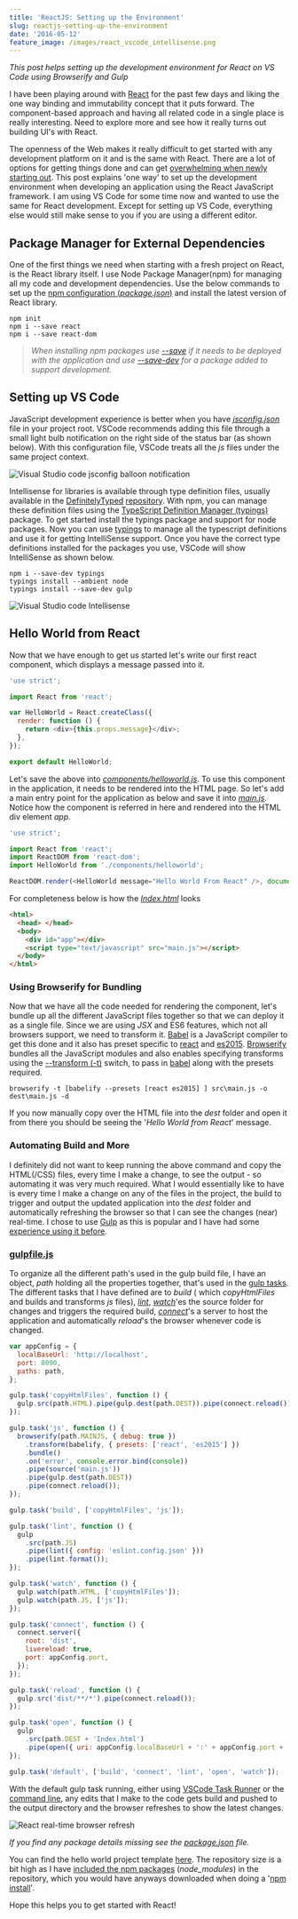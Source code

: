 ```yaml
---
title: 'ReactJS: Setting up the Environment'
slug: reactjs-setting-up-the-environment
date: '2016-05-12'
feature_image: /images/react_vscode_intellisense.png
---
```

_This post helps setting up the development environment for React on VS Code using Browserify and Gulp_

I have been playing around with [React](https://facebook.github.io/react/) for the past few days and liking the one way binding and immutability concept that it puts forward. The component-based approach and having all related code in a single place is really interesting. Need to explore more and see how it really turns out building UI's with React.

The openness of the Web makes it really difficult to get started with any development platform on it and is the same with React. There are a lot of options for getting things done and can get [overwhelming when newly starting out](https://en.wikipedia.org/wiki/Decision_fatigue). This post explains 'one way' to set up the development environment when developing an application using the React JavaScript framework. I am using VS Code for some time now and wanted to use the same for React development. Except for setting up VS Code, everything else would still make sense to you if you are using a different editor.

## Package Manager for External Dependencies

One of the first things we need when starting with a fresh project on React, is the React library itself. I use Node Package Manager(npm) for managing all my code and development dependencies. Use the below commands to set up the [npm configuration (_package.json_)](https://docs.npmjs.com/cli/init) and install the latest version of React library.

```text
npm init
npm i --save react
npm i --save react-dom

```

> _When installing npm packages use [\--save](https://docs.npmjs.com/files/package.json#dependencies) if it needs to be deployed with the application and use [\--save-dev](https://docs.npmjs.com/files/package.json#devdependencies) for a package added to support development._

## Setting up VS Code

JavaScript development experience is better when you have _[jsconfig.json](https://code.visualstudio.com/Docs/languages/javascript)_ file in your project root. VSCode recommends adding this file through a small light bulb notification on the right side of the status bar (as shown below). With this configuration file, VSCode treats all the _js_ files under the same project context.

![Visual Studio code jsconfig balloon notification](/images/vscode_jsconfig_balloon.png)

Intellisense for libraries is available through type definition files, usually available in the [DefinitelyTyped](http://definitelytyped.org/) [repository](https://github.com/DefinitelyTyped/DefinitelyTyped). With npm, you can manage these definition files using the [TypeScript Definition Manager (typings)](https://github.com/typings/typings) package. To get started install the typings package and support for node packages. Now you can use [typings](https://github.com/typings/typings/blob/master/docs/commands.md) to manage all the typescript definitions and use it for getting IntelliSense support. Once you have the correct type definitions installed for the packages you use, VSCode will show IntelliSense as shown below.

```text
npm i --save-dev typings
typings install --ambient node
typings install --save-dev gulp

```
![Visual Studio code Intellisense](/images/react_vscode_intellisense.png)

## Hello World from React

Now that we have enough to get us started let's write our first react component, which displays a message passed into it.

```js
'use strict';

import React from 'react';

var HelloWorld = React.createClass({
  render: function () {
    return <div>{this.props.message}</div>;
  },
});

export default HelloWorld;

```

Let's save the above into _[components/helloworld.js](https://github.com/rahulpnath/Blog/blob/master/React_Template/src/components/helloworld.js)_. To use this component in the application, it needs to be rendered into the HTML page. So let's add a main entry point for the application as below and save it into _[main.js](https://github.com/rahulpnath/Blog/blob/master/React_Template/src/main.js)_. Notice how the component is referred in here and rendered into the HTML div element _app_.

```js
'use strict';

import React from 'react';
import ReactDOM from 'react-dom';
import HelloWorld from './components/helloworld';

ReactDOM.render(<HelloWorld message="Hello World From React" />, document.getElementById('app'));

```

For completeness below is how the _[Index.html](https://github.com/rahulpnath/Blog/blob/master/React_Template/src/Index.html)_ looks

```html
<html>
  <head> </head>
  <body>
    <div id="app"></div>
    <script type="text/javascript" src="main.js"></script>
  </body>
</html>

```

### Using Browserify for Bundling

Now that we have all the code needed for rendering the component, let's bundle up all the different JavaScript files together so that we can deploy it as a single file. Since we are using _JSX_ and ES6 features, which not all browsers support, we need to transform it. [Babel](https://babeljs.io/) is a JavaScript compiler to get this done and it also has preset specific to [react](https://babeljs.io/docs/plugins/preset-react/) and [es2015](https://babeljs.io/docs/plugins/preset-es2015/). [Browserify](http://browserify.org) bundles all the JavaScript modules and also enables specifying transforms using the [\--transform (-t)](https://github.com/substack/node-browserify#usage) switch, to pass in [babel](https://github.com/babel/babelify) along with the presets required.

```text
browserify -t [babelify --presets [react es2015] ] src\main.js -o dest\main.js -d

```

If you now manually copy over the HTML file into the _dest_ folder and open it from there you should be seeing the '_Hello World from React_' message.

### Automating Build and More

I definitely did not want to keep running the above command and copy the HTML(/CSS) files, every time I make a change, to see the output - so automating it was very much required. What I would essentially like to have is every time I make a change on any of the files in the project, the build to trigger and output the updated application into the _dest_ folder and automatically refreshing the browser so that I can see the changes (near) real-time. I chose to use [Gulp](http://gulpjs.com/) as this is popular and I have had some [experience using it before](/blog/organizing-tests-into-test-suites-for-visual-studio/).

### **[gulpfile.js](https://github.com/rahulpnath/Blog/blob/master/React_Template/gulpfile.js)**

To organize all the different path's used in the gulp build file, I have an object, _path_ holding all the properties together, that's used in the [gulp tasks](https://github.com/gulpjs/gulp/blob/master/docs/API.md#gulptaskname--deps-fn). The different tasks that I have defined are to _build_ ( which _copyHtmlFiles_ and builds and transforms _js_ files), _[lint](https://github.com/adametry/gulp-eslint)_, _[watch](https://github.com/gulpjs/gulp/blob/master/docs/API.md#gulpwatchglob--opts-tasks-or-gulpwatchglob--opts-cb)_'es the source folder for changes and triggers the required build, _[connect](https://www.npmjs.com/package/gulp-connect)_'s a server to host the application and automatically _reload_'s the browser whenever code is changed.

```js
var appConfig = {
  localBaseUrl: 'http://localhost',
  port: 8090,
  paths: path,
};

gulp.task('copyHtmlFiles', function () {
  gulp.src(path.HTML).pipe(gulp.dest(path.DEST)).pipe(connect.reload());
});

gulp.task('js', function () {
  browserify(path.MAINJS, { debug: true })
    .transform(babelify, { presets: ['react', 'es2015'] })
    .bundle()
    .on('error', console.error.bind(console))
    .pipe(source('main.js'))
    .pipe(gulp.dest(path.DEST))
    .pipe(connect.reload());
});

gulp.task('build', ['copyHtmlFiles', 'js']);

gulp.task('lint', function () {
  gulp
    .src(path.JS)
    .pipe(lint({ config: 'eslint.config.json' }))
    .pipe(lint.format());
});

gulp.task('watch', function () {
  gulp.watch(path.HTML, ['copyHtmlFiles']);
  gulp.watch(path.JS, ['js']);
});

gulp.task('connect', function () {
  connect.server({
    root: 'dist',
    livereload: true,
    port: appConfig.port,
  });
});

gulp.task('reload', function () {
  gulp.src('dist/**/*').pipe(connect.reload());
});

gulp.task('open', function () {
  gulp
    .src(path.DEST + 'Index.html')
    .pipe(open({ uri: appConfig.localBaseUrl + ':' + appConfig.port + '/' }));
});

gulp.task('default', ['build', 'connect', 'lint', 'open', 'watch']);

```

With the default gulp task running, either using [VSCode Task Runner](https://code.visualstudio.com/Docs/editor/tasks) or the [command line](https://github.com/gulpjs/gulp/blob/master/docs/getting-started.md#4-run-gulp), any edits that I make to the code gets build and pushed to the output directory and the browser refreshes to show the latest changes.

![React real-time browser refresh](/images/react_realtime_edits.gif)

_If you find any package details missing see the [package.json](https://github.com/rahulpnath/Blog/blob/master/React_Template/package.json) file._

You can find the hello world project template [here](https://github.com/rahulpnath/Blog/tree/master/React_Template). The repository size is a bit high as I have [included the npm packages](/blog/checking-in-package-dependencies-into-source-control/) (_node\_modules_) in the repository, which you would have anyways downloaded when doing a '[npm install](https://docs.npmjs.com/cli/install)'.

Hope this helps you to get started with React!

